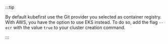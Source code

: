 :::tip

By default kubefirst use the Git provider you selected as container registry. With AWS, you have the option to use EKS instead. To do so, add the flag `--ecr` with the value `true` to your cluster creation command.

:::
